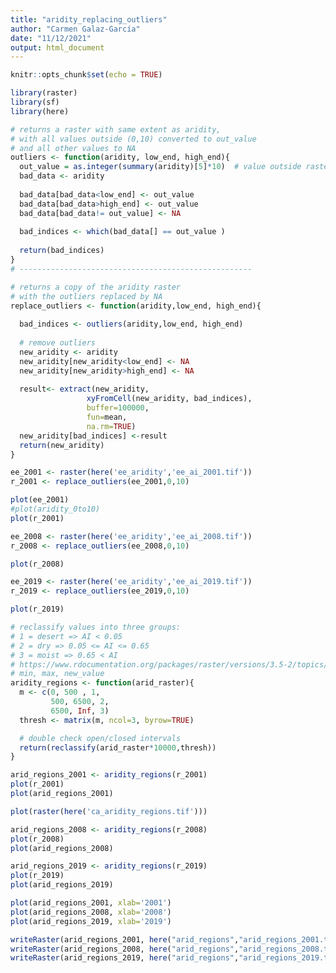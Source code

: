 ```yaml
---
title: "aridity_replacing_outliers"
author: "Carmen Galaz-García"
date: "11/12/2021"
output: html_document
---
```


```r
knitr::opts_chunk$set(echo = TRUE)

library(raster)
library(sf)
library(here)
```


```r
# returns a raster with same extent as aridity,
# with all values outside (0,10) converted to out_value
# and all other values to NA
outliers <- function(aridity, low_end, high_end){
  out_value = as.integer(summary(aridity)[5]*10)  # value outside raster range
  bad_data <- aridity
  
  bad_data[bad_data<low_end] <- out_value
  bad_data[bad_data>high_end] <- out_value  
  bad_data[bad_data!= out_value] <- NA
  
  bad_indices <- which(bad_data[] == out_value )
  
  return(bad_indices)
}
# ----------------------------------------------------

# returns a copy of the aridity raster 
# with the outliers replaced by NA
replace_outliers <- function(aridity,low_end, high_end){
  
  bad_indices <- outliers(aridity,low_end, high_end)
  
  # remove outliers
  new_aridity <- aridity
  new_aridity[new_aridity<low_end] <- NA
  new_aridity[new_aridity>high_end] <- NA
  
  result<- extract(new_aridity, 
                 xyFromCell(new_aridity, bad_indices), 
                 buffer=100000, 
                 fun=mean,
                 na.rm=TRUE)
  new_aridity[bad_indices] <-result
  return(new_aridity)
}

```


```r

ee_2001 <- raster(here('ee_aridity','ee_ai_2001.tif'))
r_2001 <- replace_outliers(ee_2001,0,10)

plot(ee_2001)
#plot(aridity_0to10)
plot(r_2001)
```

```r
ee_2008 <- raster(here('ee_aridity','ee_ai_2008.tif'))
r_2008 <- replace_outliers(ee_2008,0,10)

plot(r_2008)
```

```r
ee_2019 <- raster(here('ee_aridity','ee_ai_2019.tif'))
r_2019 <- replace_outliers(ee_2019,0,10)

plot(r_2019)
```
```r
# reclassify values into three groups: 
# 1 = desert => AI < 0.05
# 2 = dry => 0.05 <= AI <= 0.65
# 3 = moist => 0.65 < AI
# https://www.rdocumentation.org/packages/raster/versions/3.5-2/topics/reclassify
# min, max, new_value
aridity_regions <- function(arid_raster){
  m <- c(0, 500 , 1,  
         500, 6500, 2,  
         6500, Inf, 3)
  thresh <- matrix(m, ncol=3, byrow=TRUE)

  # double check open/closed intervals
  return(reclassify(arid_raster*10000,thresh))
}

```



```r
arid_regions_2001 <- aridity_regions(r_2001)
plot(r_2001)
plot(arid_regions_2001)
```

```r
plot(raster(here('ca_aridity_regions.tif')))
```

```r
arid_regions_2008 <- aridity_regions(r_2008)
plot(r_2008)
plot(arid_regions_2008)
```

```r
arid_regions_2019 <- aridity_regions(r_2019)
plot(r_2019)
plot(arid_regions_2019)
```
```r
plot(arid_regions_2001, xlab='2001')
plot(arid_regions_2008, xlab='2008')
plot(arid_regions_2019, xlab='2019')
```

```r
writeRaster(arid_regions_2001, here("arid_regions","arid_regions_2001.tif"))
writeRaster(arid_regions_2008, here("arid_regions","arid_regions_2008.tif"))
writeRaster(arid_regions_2019, here("arid_regions","arid_regions_2019.tif"))
```

